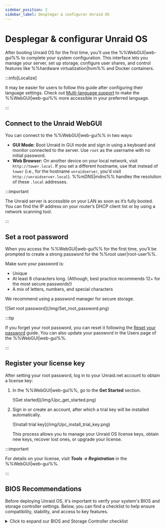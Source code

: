 ```yaml
---
sidebar_position: 2
sidebar_label: Desplegar & configurar Unraid OS
---
```


# Desplegar & configurar Unraid OS

After booting Unraid OS for the first time, you'll use the %%WebGUI|web-gui%% to complete your system configuration. This interface lets you manage your server, set up storage, configure user shares, and control features like %%hardware virtualization|hvm%% and Docker containers.

:::info\[Localize]

It may be easier for users to follow this guide after configuring their language settings.  Check out [Multi-language support](../../using-unraid-to/customize-your-experience/multi-language-support.mdx) to make the %%WebGUI|web-gui%% more accessible in your preferred language.

:::

## Connect to the Unraid WebGUI

You can connect to the %%WebGUI|web-gui%% in two ways:

- **GUI Mode:** Boot Unraid in GUI mode and sign in using a keyboard and monitor connected to the server. Use `root` as the username with no initial password.
- **Web Browser:** On another device on your local network, visit `http://tower.local`. If you set a different hostname, use that instead of `tower` (i.e., for the hostname `unraidserver`, you'd visit `http://unraidserver.local`). %%mDNS|mdns%% handles the resolution of these `.local` addresses.

:::important

The Unraid server is accessible on your LAN as soon as it’s fully booted. You can find the IP address on your router’s DHCP client list or by using a network scanning tool.

:::

## Set a root password

When you access the %%WebGUI|web-gui%% for the first time, you'll be prompted to create a strong password for the %%root user|root-user%%.

Make sure your password is:

- Unique
- At least 8 characters long.  (Although, best practice recommends 12+ for the most secure passwords!)
- A mix of letters, numbers, and special characters

We recommend using a password manager for secure storage.

<div style={{ margin: 'auto', maxWidth: '300px'}}>
  ![Set root password](/img/Set_root_password.png)
</div>

:::tip

If you forget your root password, you can reset it following the [Reset your password](../../system-administration/secure-your-server/user-management.mdx#reset-your-password) guide. You can also update your password in the Users page of the %%WebGUI|web-gui%%.

:::

## Register your license key

After setting your root password, log in to your Unraid.net account to obtain a license key:

1. In the %%WebGUI|web-gui%%, go to the **Get Started** section.

   <div style={{ margin: 'auto', maxWidth: '500px'}}>
     ![Get started](/img/Upc_get_started.png)
   </div>

2. Sign in or create an account, after which a trial key will be installed automatically.

   <div style={{ margin: 'auto', maxWidth: '500px'}}>
     ![Install trial key](/img/Upc_install_trial_key.png)
   </div>

   This process allows you to manage your Unraid OS license keys, obtain new keys, recover lost ones, or upgrade your license.

:::important

For details on your license, visit ***Tools → Registration*** in the %%WebGUI|web-gui%%.

:::

## BIOS Recommendations

Before deploying Unraid OS, it's important to verify your system's BIOS and storage controller settings. Below, you can find a checklist to help ensure compatibility, stability, and access to key features.

<details>
  <summary>Click to expand our BIOS and Storage Controller checklist</summary>

  Proper BIOS and storage controller configuration is vital for a stable Unraid OS deployment. Use this checklist before your first boot.

  ### Basic Settings

  ✅ Set the USB flash drive as the primary boot device.\
  ✅ Configure the storage controller to **%%AHCI|ahci%%** mode with SATA connections.\
  ✅ Set the controller to **%%HBA mode|hba-mode%%** (not **%%RAID|raid%%**).\
  ✅ Disable **Secure Boot** as it is not supported by Unraid OS.

  ### Advanced Settings

  ✅ Enable **%%hardware virtualization|hvm%%** features (e.g., **%%Intel VT-x|intel-vt-x%%** or **%%AMD-V|amd-v%%**) for **%%virtual machines (VMs)|vm%%**.\
  ✅ Enable **%%IOMMU|iommu%%** support (Intel VT-d or AMD-Vi) for PCI device assignment to VMs.

  ### Troubleshooting Tips

  If Unraid OS does not boot, try:

  ✅ Adjusting the boot order to: **Forced-FDD**, **USB-HDD**, **USB-ZIP**.\
  ✅ Disabling USB 2.0/3.0 support.\
  ✅ Toggling any Fast Boot features.\
  ✅ Toggling USB keyboard support.

  For further assistance, visit the [Unraid general support forum](https://forums.unraid.net/).

  :::important
  Many motherboards limit boot device selection to 12 hard drives. If your USB flash drive is recognized as a hard drive, you may not be able to boot from it after installing 12 physical hard drives. Configure the BIOS to treat the flash drive as a removable device whenever possible.

  If using an add-on HBA, you may be able to disable INT 13h support to prevent its connected drives from appearing in the bootable devices list, helping to stay within the 12-drive limit.
  :::
</details>
